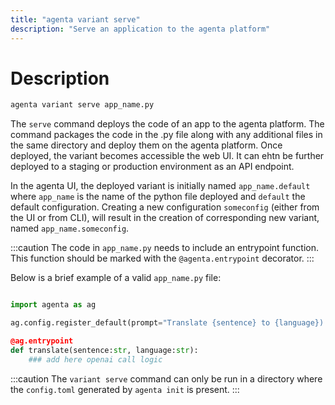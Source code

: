 ```yaml
---
title: "agenta variant serve"
description: "Serve an application to the agenta platform"
---
```


# Description

```bash
agenta variant serve app_name.py
```

The `serve` command deploys the code of an app to the agenta platform. The command packages the code in the .py file along with any additional files in the same directory and deploy them on the agenta platform. Once deployed, the variant becomes accessible the web UI. It can ehtn be further deployed to a staging or production environment as an API endpoint.

In the agenta UI, the deployed variant is initially named `app_name.default` where `app_name` is the name of the python file deployed and `default` the default configuration. Creating a new configuration `someconfig` (either from the UI or from CLI), will result in the creation of corresponding new variant, named `app_name.someconfig`.

:::caution
The code in `app_name.py` needs to include an entrypoint function. This function should be marked with the `@agenta.entrypoint` decorator.
:::

Below is a brief example of a valid `app_name.py` file:

```python

import agenta as ag

ag.config.register_default(prompt="Translate {sentence} to {language})

@ag.entrypoint
def translate(sentence:str, language:str):
    ### add here openai call logic
```

:::caution
The `variant serve` command can only be run in a directory where the `config.toml` generated by `agenta init` is present.
:::
